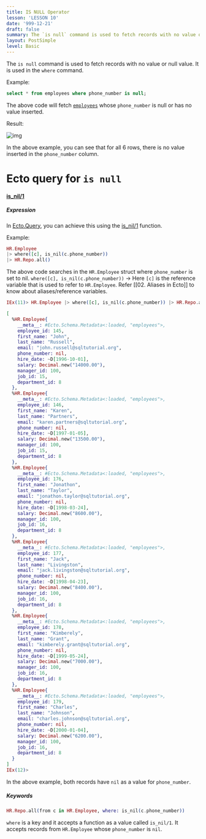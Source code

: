 ```yaml
---
title: IS NULL Operator
lesson: 'LESSON 10'
date: '999-12-21'
draft: false
summary: The `is null` command is used to fetch records with no value or null value.  It is used in the `where` command.
layout: PostSimple
level: Basic
---
```


The `is null` command is used to fetch records with no value or null value.  It is used in the `where` command.

Example:

``` SQL
select * from employees where phone_number is null;
```

The above code will fetch [`employees`](01.%20Introduction) whose `phone_number` is null or has no value inserted.

Result:

![img](/static/images/Screenshotfrom2023-11-0311-45-03.png)

In the above example, you can see that for all 6 rows, there is no value inserted in the `phone_number` column.

# Ecto query for `is null`

####  [is_nil/1]([is_nil/1](https://hexdocs.pm/ecto/Ecto.Query.API.html#is_nil/1))

##### Expression

In [Ecto.Query](https://hexdocs.pm/ecto/Ecto.Query.html), you can achieve this using the [is_nil/1](https://hexdocs.pm/ecto/Ecto.Query.API.html#is_nil/1) function.

Example:

``` Elixir
HR.Employee 
|> where([c], is_nil(c.phone_number)) 
|> HR.Repo.all()
```

The above code searches in the `HR.Employee` struct where `phone_number` is set to nil. 
`where([c], is_nil(c.phone_number))` -> Here `[c]` is the reference variable that is used to refer to `HR.Employee`. Refer [[02. Aliases in Ecto]] to know about aliases/reference variables. 

``` Elixir
IEx(11)> HR.Employee |> where([c], is_nil(c.phone_number)) |> HR.Repo.all()

[
  %HR.Employee{
    __meta__: #Ecto.Schema.Metadata<:loaded, "employees">,
    employee_id: 145,
    first_name: "John",
    last_name: "Russell",
    email: "john.russell@sqltutorial.org",
    phone_number: nil,
    hire_date: ~D[1996-10-01],
    salary: Decimal.new("14000.00"),
    manager_id: 100,
    job_id: 15,
    department_id: 8
  },
  %HR.Employee{
    __meta__: #Ecto.Schema.Metadata<:loaded, "employees">,
    employee_id: 146,
    first_name: "Karen",
    last_name: "Partners",
    email: "karen.partners@sqltutorial.org",
    phone_number: nil,
    hire_date: ~D[1997-01-05],
    salary: Decimal.new("13500.00"),
    manager_id: 100,
    job_id: 15,
    department_id: 8
  },
  %HR.Employee{
    __meta__: #Ecto.Schema.Metadata<:loaded, "employees">,
    employee_id: 176,
    first_name: "Jonathon",
    last_name: "Taylor",
    email: "jonathon.taylor@sqltutorial.org",
    phone_number: nil,
    hire_date: ~D[1998-03-24],
    salary: Decimal.new("8600.00"),
    manager_id: 100,
    job_id: 16,
    department_id: 8
  },
  %HR.Employee{
    __meta__: #Ecto.Schema.Metadata<:loaded, "employees">,
    employee_id: 177,
    first_name: "Jack",
    last_name: "Livingston",
    email: "jack.livingston@sqltutorial.org",
    phone_number: nil,
    hire_date: ~D[1998-04-23],
    salary: Decimal.new("8400.00"),
    manager_id: 100,
    job_id: 16,
    department_id: 8
  },
  %HR.Employee{
    __meta__: #Ecto.Schema.Metadata<:loaded, "employees">,
    employee_id: 178,
    first_name: "Kimberely",
    last_name: "Grant",
    email: "kimberely.grant@sqltutorial.org",
    phone_number: nil,
    hire_date: ~D[1999-05-24],
    salary: Decimal.new("7000.00"),
    manager_id: 100,
    job_id: 16,
    department_id: 8
  },
  %HR.Employee{
    __meta__: #Ecto.Schema.Metadata<:loaded, "employees">,
    employee_id: 179,
    first_name: "Charles",
    last_name: "Johnson",
    email: "charles.johnson@sqltutorial.org",
    phone_number: nil,
    hire_date: ~D[2000-01-04],
    salary: Decimal.new("6200.00"),
    manager_id: 100,
    job_id: 16,
    department_id: 8
  }
]
IEx(12)> 
```

In the above example, both records have `nil` as a value for `phone_number`.

##### Keywords

``` Elixir
HR.Repo.all(from c in HR.Employee, where: is_nil(c.phone_number)) 
```

`where` is a key and it accepts a function as a value called `is_nil/1`. It accepts records from `HR.Employee` whose `phone_number` is `nil`.